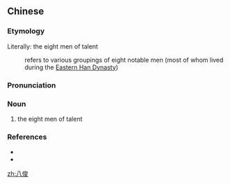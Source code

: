 ==Chinese==
{{zh-forms}}

===Etymology===
Literally: the eight men of talent
: refers to various groupings of eight notable men (most of whom lived during the [[w:Han Dynasty|Eastern Han Dynasty]])

===Pronunciation===
{{zh-pron
|m=bājùn
|cat=n
}}

===Noun===
{{zh-noun}}

# {{lb|zh|archaic}} the eight men of talent

===References===
* {{pedialite|Liu Biao}}
* {{cite-book
|last=Luo
|first=Guanzhong
|authorlink=w:Luo Guanzhong
|coauthors=
|year=
|title=[[s:Romance of the Three Kingdoms/Chapter 6#21|Romance of the Three Kingdoms/Chapter 6]]
|publisher=
|location=
}}

[[zh:八俊]]
